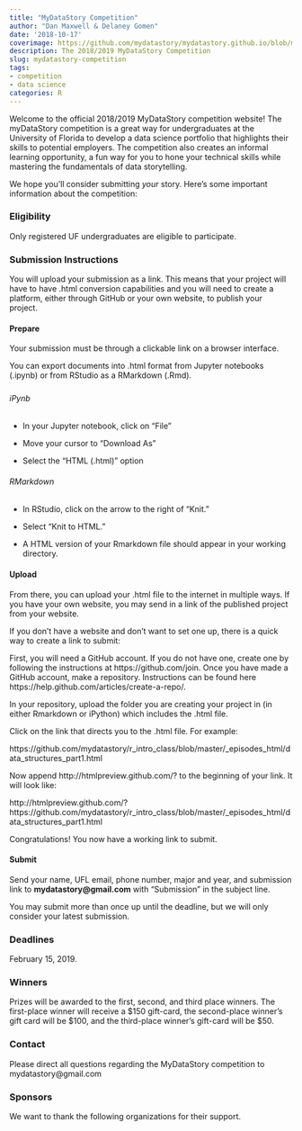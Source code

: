 ```yaml
---
title: "MyDataStory Competition"
author: "Dan Maxwell & Delaney Gomen"
date: '2018-10-17'
coverimage: https://github.com/mydatastory/mydatastory.github.io/blob/master/img/post_background_blue.png
description: The 2018/2019 MyDataStory Competition
slug: mydatastory-competition
tags:
- competition
- data science
categories: R
---
```


Welcome to the official 2018/2019 MyDataStory competition website!  The myDataStory competition is a great way for undergraduates at the University of Florida to develop a data science portfolio that highlights their skills to potential employers. The competition also creates an informal learning opportunity, a fun way for you to hone your technical skills while mastering the fundamentals of data storytelling.  

We hope you'll consider submitting *your* story.  Here's some important information about the competition: 

### **Eligibility**
Only registered UF undergraduates are eligible to participate.

### **Submission Instructions** {.tabset}
You will upload your submission as a link. This means that your project will have to have .html conversion capabilities and you will need to create a platform, either through GitHub or your own website, to publish your project. 

#### Prepare

Your submission must be through a clickable link on a browser interface. 

You can export documents into .html format from Jupyter notebooks (.ipynb) or from RStudio as a RMarkdown (.Rmd).

##### {.tabset .tabset-pills}

###### iPynb


* In your Jupyter notebook, click on "File"

* Move your cursor to "Download As"

* Select the "HTML (.html)" option

###### RMarkdown


* In RStudio, click on the arrow to the right of "Knit." 

* Select "Knit to HTML."

* A HTML version of your Rmarkdown file should appear in your working directory. 

#### Upload

From there, you can upload your .html file to the internet in multiple ways. If you have your own website, you may send in a link of the published project from your website. 

If you don't have a website and don't want to set one up, there is a quick way to create a link to submit:

First, you will need a GitHub account. If you do not have one, create one by following the instructions at https://github.com/join. Once you have made a GitHub account, make a repository. Instructions can be found here https://help.github.com/articles/create-a-repo/. 

In your repository, upload the folder you are creating your project in (in either Rmarkdown or iPython) which includes the .html file. 

Click on the link that directs you to the .html file. For example:

https://github.com/mydatastory/r_intro_class/blob/master/_episodes_html/data_structures_part1.html

Now append http://htmlpreview.github.com/? to the beginning of your link. It will look like:

http://htmlpreview.github.com/?https://github.com/mydatastory/r_intro_class/blob/master/_episodes_html/data_structures_part1.html

Congratulations! You now have a working link to submit. 

#### Submit 

Send your name, UFL email, phone number, major and year, and submission link to **mydatastory@gmail.com** with "Submission" in the subject line. 

You may submit more than once up until the deadline, but we will only consider your latest submission. 

### **Deadlines**
February 15, 2019.

### **Winners**
Prizes will be awarded to the first, second, and third place winners.  The first-place winner will receive a $150 gift-card, the second-place winner's gift card will be $100, and the third-place winner's gift-card will be $50.  

### **Contact**
Please direct all questions regarding the MyDataStory competition to mydatastory@gmail.com

### **Sponsors**
We want to thank the following organizations for their support.




